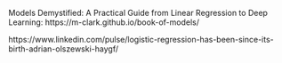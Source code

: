 Models Demystified: A Practical Guide from Linear Regression to Deep Learning: https://m-clark.github.io/book-of-models/


https://www.linkedin.com/pulse/logistic-regression-has-been-since-its-birth-adrian-olszewski-haygf/